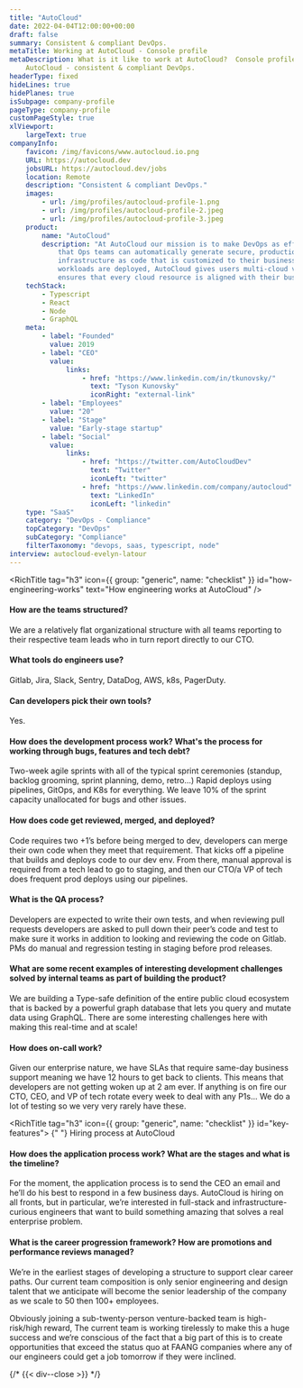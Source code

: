 ```yaml
---
title: "AutoCloud"
date: 2022-04-04T12:00:00+00:00
draft: false
summary: Consistent & compliant DevOps.
metaTitle: Working at AutoCloud - Console profile
metaDescription: What is it like to work at AutoCloud?  Console profile behind the scenes at
    AutoCloud - consistent & compliant DevOps.
headerType: fixed
hideLines: true
hidePlanes: true
isSubpage: company-profile
pageType: company-profile
customPageStyle: true
xlViewport:
    largeText: true
companyInfo:
    favicon: /img/favicons/www.autocloud.io.png
    URL: https://autocloud.dev
    jobsURL: https://autocloud.dev/jobs
    location: Remote
    description: "Consistent & compliant DevOps."
    images:
        - url: /img/profiles/autocloud-profile-1.png
        - url: /img/profiles/autocloud-profile-2.jpeg
        - url: /img/profiles/autocloud-profile-3.jpeg
    product:
        name: "AutoCloud"
        description: "At AutoCloud our mission is to make DevOps as effortless as possible so
            that Ops teams can automatically generate secure, production-ready
            infrastructure as code that is customized to their business. Once
            workloads are deployed, AutoCloud gives users multi-cloud visibility and
            ensures that every cloud resource is aligned with their business."
    techStack:
        - Typescript
        - React
        - Node
        - GraphQL
    meta:
        - label: "Founded"
          value: 2019
        - label: "CEO"
          value:
              links:
                  - href: "https://www.linkedin.com/in/tkunovsky/"
                    text: "Tyson Kunovsky"
                    iconRight: "external-link"
        - label: "Employees"
          value: "20"
        - label: "Stage"
          value: "Early-stage startup"
        - label: "Social"
          value:
              links:
                  - href: "https://twitter.com/AutoCloudDev"
                    text: "Twitter"
                    iconLeft: "twitter"
                  - href: "https://www.linkedin.com/company/autocloud"
                    text: "LinkedIn"
                    iconLeft: "linkedin"
    type: "SaaS"
    category: "DevOps - Compliance"
    topCategory: "DevOps"
    subCategory: "Compliance"
    filterTaxonomy: "devops, saas, typescript, node"
interview: autocloud-evelyn-latour
---
```


<span id="wrapper-1" className="nav-anchor" anchor-name="how-engineering-works"></span>

<RichTitle tag="h3" icon={{ group: "generic", name: "checklist" }} id="how-engineering-works" text="How engineering works at AutoCloud" />

#### How are the teams structured?

We are a relatively flat organizational structure with all teams reporting to
their respective team leads who in turn report directly to our CTO.

#### What tools do engineers use?

Gitlab, Jira, Slack, Sentry, DataDog, AWS, k8s, PagerDuty.

#### Can developers pick their own tools?

Yes.

#### How does the development process work? What's the process for working through bugs, features and tech debt?

Two-week agile sprints with all of the typical sprint ceremonies (standup,
backlog grooming, sprint planning, demo, retro...) Rapid deploys using
pipelines, GitOps, and K8s for everything. We leave 10% of the sprint capacity
unallocated for bugs and other issues.

#### How does code get reviewed, merged, and deployed?

Code requires two +1’s before being merged to dev, developers can merge their
own code when they meet that requirement. That kicks off a pipeline that builds
and deploys code to our dev env. From there, manual approval is required from a
tech lead to go to staging, and then our CTO/a VP of tech does frequent prod
deploys using our pipelines.

#### What is the QA process?

Developers are expected to write their own tests, and when reviewing pull
requests developers are asked to pull down their peer’s code and test to make
sure it works in addition to looking and reviewing the code on Gitlab. PMs do
manual and regression testing in staging before prod releases.

#### What are some recent examples of interesting development challenges solved by internal teams as part of building the product?

We are building a Type-safe definition of the entire public cloud ecosystem that
is backed by a powerful graph database that lets you query and mutate data using
GraphQL. There are some interesting challenges here with making this real-time
and at scale!

#### How does on-call work?

Given our enterprise nature, we have SLAs that require same-day business support
meaning we have 12 hours to get back to clients. This means that developers are
not getting woken up at 2 am ever. If anything is on fire our CTO, CEO, and VP
of tech rotate every week to deal with any P1s... We do a lot of testing so we
very very rarely have these.

<span id="wrapper-2" className="nav-anchor" anchor-name="hiring-process"></span>

<RichTitle tag="h3" icon={{ group: "generic", name: "checklist" }} id="key-features">
    {" "}
    Hiring process at AutoCloud
</RichTitle>

#### How does the application process work? What are the stages and what is the timeline?

For the moment, the application process is to send the CEO an email and he’ll do
his best to respond in a few business days. AutoCloud is hiring on all fronts,
but in particular, we’re interested in full-stack and infrastructure-curious
engineers that want to build something amazing that solves a real enterprise
problem.

#### What is the career progression framework? How are promotions and performance reviews managed?

We’re in the earliest stages of developing a structure to support clear career
paths. Our current team composition is only senior engineering and design talent
that we anticipate will become the senior leadership of the company as we scale
to 50 then 100+ employees.

Obviously joining a sub-twenty-person venture-backed team is high-risk/high
reward, The current team is working tirelessly to make this a huge success and
we’re conscious of the fact that a big part of this is to create opportunities
that exceed the status quo at FAANG companies where any of our engineers could
get a job tomorrow if they were inclined.

{/* {{< div--close >}} */}
